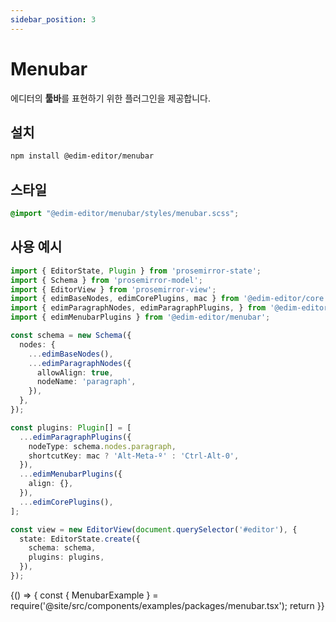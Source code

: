 ```yaml
---
sidebar_position: 3
---
```



# Menubar

에디터의 **툴바**를 표현하기 위한 플러그인을 제공합니다.

## 설치

```bash
npm install @edim-editor/menubar
```

## 스타일

```css title="src/index.scss"
@import "@edim-editor/menubar/styles/menubar.scss";
```

## 사용 예시

```typescript title="src/index.ts"
import { EditorState, Plugin } from 'prosemirror-state';
import { Schema } from 'prosemirror-model';
import { EditorView } from 'prosemirror-view';
import { edimBaseNodes, edimCorePlugins, mac } from '@edim-editor/core';
import { edimParagraphNodes, edimParagraphPlugins, } from '@edim-editor/paragraph';
import { edimMenubarPlugins } from '@edim-editor/menubar';

const schema = new Schema({
  nodes: {
    ...edimBaseNodes(),
    ...edimParagraphNodes({
      allowAlign: true,
      nodeName: 'paragraph',
    }),
  },
});

const plugins: Plugin[] = [
  ...edimParagraphPlugins({
    nodeType: schema.nodes.paragraph,
    shortcutKey: mac ? 'Alt-Meta-º' : 'Ctrl-Alt-0',
  }),
  ...edimMenubarPlugins({
    align: {},
  }),
  ...edimCorePlugins(),
];

const view = new EditorView(document.querySelector('#editor'), {
  state: EditorState.create({
    schema: schema,
    plugins: plugins,
  }),
});
```

<BrowserOnly>
  {() => {
    const { MenubarExample } = require('@site/src/components/examples/packages/menubar.tsx');
    return <MenubarExample />
  }}
</BrowserOnly>

